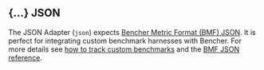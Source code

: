 ## \{...\} JSON

The JSON Adapter (`json`) expects [Bencher Metric Format (BMF) JSON][bmf].
It is perfect for integrating custom benchmark harnesses with Bencher.
For more details see [how to track custom benchmarks][custom benchmarks]
and the [BMF JSON reference][bmf].

[bmf]: /docs/reference/bencher-metric-format/
[bencher run]: /docs/explanation/bencher-run/#benchmark-command
[custom benchmarks]: /docs/how-to/track-custom-benchmarks/